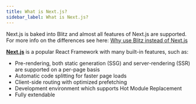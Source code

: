 ```yaml
---
title: What is Next.js?
sidebar_label: What is Next.js?
---
```


Next.js is baked into Blitz and almost all features of Next.js are
supported. For more info on the differences see here:
[Why use Blitz instead of Next.js](https://blitzjs.com/docs/why-blitz)

[**Next.js**](https://nextjs.org/) is a popular React Framework with many
built-in features, such as:

- Pre-rendering, both static generation \(SSG\) and server-rendering
  \(SSR\) are supported on a per-page basis
- Automatic code splitting for faster page loads
- Client-side routing with optimized prefetching
- Development environment which supports Hot Module Replacement
- Fully extendable
